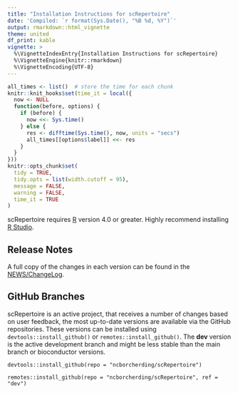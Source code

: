 ```yaml
---
title: "Installation Instructions for scRepertoire"
date: 'Compiled: `r format(Sys.Date(), "%B %d, %Y")`'
output: rmarkdown::html_vignette
theme: united
df_print: kable
vignette: >
  %\VignetteIndexEntry{Installation Instructions for scRepertoire}
  %\VignetteEngine{knitr::rmarkdown}
  %\VignetteEncoding{UTF-8}
---
```


<style>
p.caption {
  font-size: 0.9em;
}
</style>
 
```r
all_times <- list()  # store the time for each chunk
knitr::knit_hooks$set(time_it = local({
  now <- NULL
  function(before, options) {
    if (before) {
      now <<- Sys.time()
    } else {
      res <- difftime(Sys.time(), now, units = "secs")
      all_times[[options$label]] <<- res
    }
  }
}))
knitr::opts_chunk$set(
  tidy = TRUE,
  tidy.opts = list(width.cutoff = 95),
  message = FALSE,
  warning = FALSE,
  time_it = TRUE
)
```

scRepertoire requires [R](https://www.r-project.org/) version 4.0 or greater. Highly recommend installing [R Studio](https://posit.co/downloads/).

## Release Notes  
A full copy of the changes in each version can be found in the [NEWS/ChangeLog](https://borch.dev/uploads/scRepertoire/news/index.html).


## GitHub Branches
scRepertoire is an active project, that receives a number of changes based on user feedback, the most up-to-date versions are available via the GitHub repositories. These versions can be installed using ```devtools::install_github()``` or ```remotes::install_github()```. The **dev** version is the active development branch and might be less stable than the main branch or bioconductor versions. 

```
devtools::install_github(repo = "ncborcherding/scRepertoire")

remotes::install_github(repo = "ncborcherding/scRepertoire", ref = "dev")
```